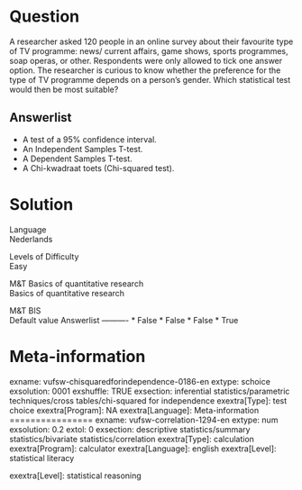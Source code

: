 Question
========
A researcher asked 120 people in an online survey about their favourite
type of TV programme: news/ current affairs, game shows, sports
programmes, soap operas, or other. Respondents were only allowed to tick
one answer option. The researcher is curious to know whether the
preference for the type of TV programme depends on a person's gender.
Which statistical test would then be most suitable?

Answerlist
----------
* A test of a 95% confidence interval.
* An Independent Samples T-test.
* A Dependent Samples T-test.
* A Chi-kwadraat toets (Chi-squared test).

Solution
========











Language  
Nederlands

Levels of Difficulty  
Easy

M&T Basics of quantitative research  
Basics of quantitative research

M&T BIS  
Default value
Answerlist
----------
* False
* False
* False
* True

Meta-information
================
exname: vufsw-chisquaredforindependence-0186-en
extype: schoice
exsolution: 0001
exshuffle: TRUE
exsection: inferential statistics/parametric techniques/cross tables/chi-squared for independence
exextra[Type]: test choice
exextra[Program]: NA
exextra[Language]: Meta-information
================
exname: vufsw-correlation-1294-en
extype: num
exsolution: 0.2
extol: 0
exsection: descriptive statistics/summary statistics/bivariate statistics/correlation
exextra[Type]: calculation
exextra[Program]: calculator
exextra[Language]: english
exextra[Level]: statistical literacy

exextra[Level]: statistical reasoning

